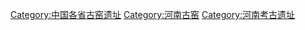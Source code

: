 [[Category:中国各省古窑遗址|Category:中国各省古窑遗址]]
[[Category:河南古窑|Category:河南古窑]]
[[Category:河南考古遗址|Category:河南考古遗址]]